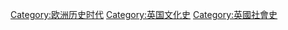 [[Category:欧洲历史时代|Category:欧洲历史时代]]
[[Category:英国文化史|Category:英国文化史]]
[[Category:英國社會史|Category:英國社會史]]